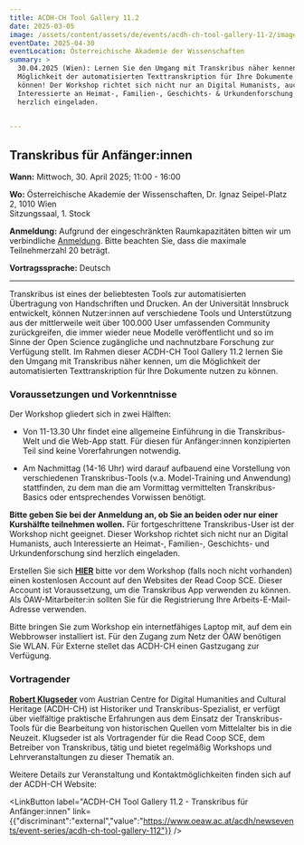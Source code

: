 ```yaml
---
title: ACDH-CH Tool Gallery 11.2
date: 2025-03-05
image: /assets/content/assets/de/events/acdh-ch-tool-gallery-11-2/image.jpg
eventDate: 2025-04-30
eventLocation: Österreichische Akademie der Wissenschaften
summary: >
  30.04.2025 (Wien): Lernen Sie den Umgang mit Transkribus näher kennen, um die
  Möglichkeit der automatisierten Texttranskription für Ihre Dokumente nutzen zu
  können! Der Workshop richtet sich nicht nur an Digital Humanists, auch
  Interessierte an Heimat-, Familien-, Geschichts- & Urkundenforschung sind
  herzlich eingeladen.

   
---
```

## **Transkribus für Anfänger:innen**

**Wann:** Mittwoch, 30. April 2025; 11:00 - 16:00

**Wo:** Österreichische Akademie der Wissenschaften, Dr. Ignaz Seipel-Platz 2, 1010 Wien\
Sitzungssaal, 1. Stock

**Anmeldung:** Aufgrund der eingeschränkten Raumkapazitäten bitten wir um verbindliche [Anmeldung](https://www.oeaw.ac.at/acdh/newsevents/registration/acdh-ch-tool-gallery-112). Bitte beachten Sie, dass die maximale Teilnehmerzahl 20 beträgt.

**Vortragssprache:** Deutsch

---

Transkribus ist eines der beliebtesten Tools zur automatisierten Übertragung von Handschriften und Drucken. An der Universität Innsbruck entwickelt, können Nutzer:innen auf verschiedene Tools und Unterstützung aus der mittlerweile weit über 100.000 User umfassenden Community zurückgreifen, die immer wieder neue Modelle veröffentlicht und so im Sinne der Open Science zugängliche und nachnutzbare Forschung zur Verfügung stellt. Im Rahmen dieser ACDH-CH Tool Gallery 11.2 lernen Sie den Umgang mit Transkribus näher kennen, um die Möglichkeit der automatisierten Texttranskription für Ihre Dokumente nutzen zu können.

### **Voraussetzungen und Vorkenntnisse**

Der Workshop gliedert sich in zwei Hälften:

* Von 11-13.30 Uhr findet eine allgemeine Einführung in die Transkribus-Welt und die Web-App statt. Für diesen für Anfänger:innen konzipierten Teil sind keine Vorerfahrungen notwendig.

- Am Nachmittag (14-16 Uhr) wird darauf aufbauend eine Vorstellung von verschiedenen Transkribus-Tools (v.a. Model-Training und Anwendung) stattfinden, zu dem man die am Vormittag vermittelten Transkribus-Basics oder entsprechendes Vorwissen benötigt.

**Bitte geben Sie bei der Anmeldung an, ob Sie an beiden oder nur einer Kurshälfte teilnehmen wollen.** Für fortgeschrittene Transkribus-User ist der Workshop nicht geeignet. Dieser Workshop richtet sich nicht nur an Digital Humanists, auch Interessierte an Heimat-, Familien-, Geschichts- und Urkundenforschung sind herzlich eingeladen. 

Erstellen Sie sich [**HIER**](https://account.readcoop.eu/auth/realms/readcoop/protocol/openid-connect/registrations?client_id=transkribus-webui-app\&response_type=code\&scope=openid+email\&redirect_uri=https%3A%2F%2Fapp.transkribus.org\&state=vzvp3n&__hstc=48127928.6463245bf84434458be6569c021444b0.1724845856432.1736863531493.1738233839687.10&__hssc=48127928.2.1738233839687&__hsfp=2277083073) bitte vor dem Workshop (falls noch nicht vorhanden) einen kostenlosen Account auf den Websites der Read Coop SCE. Dieser Account ist Voraussetzung, um die Transkribus App verwenden zu können. Als ÖAW-Mitarbeiter:in sollten Sie für die Registrierung Ihre Arbeits-E-Mail-Adresse verwenden.

Bitte bringen Sie zum Workshop ein internetfähiges Laptop mit, auf dem ein Webbrowser installiert ist. Für den Zugang zum Netz der ÖAW benötigen Sie WLAN. Für Externe stellet das ACDH-CH einen Gastzugang zur Verfügung.

### **Vortragender**

[**Robert Klugseder**](https://www.oeaw.ac.at/acdh/institute/team/staff-members/robert-klugseder) vom Austrian Centre for Digital Humanities and Cultural Heritage (ACDH-CH) ist Historiker und Transkribus-Spezialist, er verfügt über vielfältige praktische Erfahrungen aus dem Einsatz der Transkribus-Tools für die Bearbeitung von historischen Quellen vom Mittelalter bis in die Neuzeit. Klugseder ist als Vortragender für die Read Coop SCE, dem Betreiber von Transkribus, tätig und bietet regelmäßig Workshops und Lehrveranstaltungen zu dieser Thematik an.

Weitere Details zur Veranstaltung und Kontaktmöglichkeiten finden sich auf der ACDH-CH Website:

<LinkButton label="ACDH-CH Tool Gallery 11.2 - Transkribus für Anfänger:innen" link={{"discriminant":"external","value":"https://www.oeaw.ac.at/acdh/newsevents/event-series/acdh-ch-tool-gallery-112"}} />
